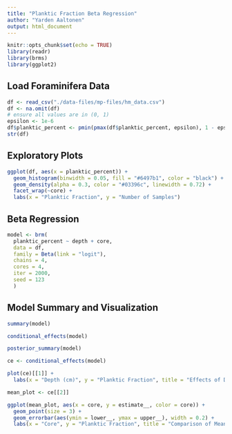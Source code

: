 ```yaml
---
title: "Planktic Fraction Beta Regression"
author: "Yarden Aaltonen"
output: html_document
---
```


```r
knitr::opts_chunk$set(echo = TRUE)
library(readr)
library(brms)
library(ggplot2)
```

## Load Foraminifera Data
```r
df <- read_csv("./data-files/mp-files/hm_data.csv")
df <- na.omit(df)
# ensure all values are in (0, 1)
epsilon <- 1e-6
df$planktic_percent <- pmin(pmax(df$planktic_percent, epsilon), 1 - epsilon)
str(df)
```

## Exploratory Plots
```r
ggplot(df, aes(x = planktic_percent)) +
  geom_histogram(binwidth = 0.05, fill = "#6497b1", color = "black") +
  geom_density(alpha = 0.3, color = "#03396c", linewidth = 0.72) +
  facet_wrap(~core) +
  labs(x = "Planktic Fraction", y = "Number of Samples")
```

## Beta Regression
```r
model <- brm(
  planktic_percent ~ depth + core,
  data = df,
  family = Beta(link = "logit"),
  chains = 4,
  cores = 4,
  iter = 2000,
  seed = 123
  )
```

## Model Summary and Visualization
```r
summary(model)
```

```r
conditional_effects(model)
```

```r
posterior_summary(model)
```

```r
ce <- conditional_effects(model)

plot(ce)[[1]] +
  labs(x = "Depth (cm)", y = "Planktic Fraction", title = "Effects of Depth within Core on Planktic Fraction")
```

```r
mean_plot <- ce[[2]]

ggplot(mean_plot, aes(x = core, y = estimate__, color = core)) +
  geom_point(size = 3) +
  geom_errorbar(aes(ymin = lower__, ymax = upper__), width = 0.2) +
  labs(x = "Core", y = "Planktic Fraction", title = "Comparison of Mean Planktic Fraction between Cores")
  
```


